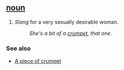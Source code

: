 == [[noun]] ==
#''Slang'' for a very sexually desirable woman.
#:''She's a bit of a [[crumpet]], that one''.

=== See also === 
*[[A piece of crumpet]]
